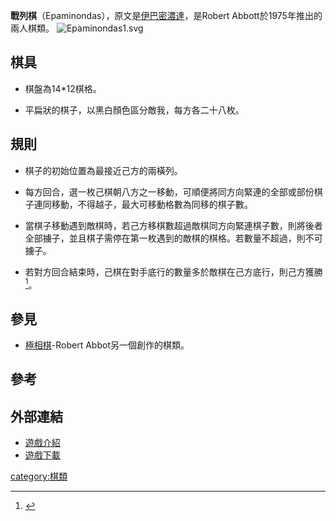 '''戰列棋'''（Epaminondas），原文是[[伊巴密濃達|伊巴密濃達]]，是Robert Abbott於1975年推出的兩人棋類。
[[Image:Epaminondas1.svg|thumb]]
==棋具==

*棋盤為14*12棋格。

*平扁狀的棋子，以黑白顏色區分敵我，每方各二十八枚。

==規則==

*棋子的初始位置為最接近己方的兩橫列。

*每方回合，選一枚己棋朝八方之一移動，可順便將同方向緊連的全部或部份棋子連同移動，不得越子，最大可移動格數為同移的棋子數。

*當棋子移動遇到敵棋時，若己方移棋數超過敵棋同方向緊連棋子數，則將後者全部擄子，並且棋子需停在第一枚遇到的敵棋的棋格。若數量不超過，則不可擄子。

*若對方回合結束時，己棋在對手底行的數量多於敵棋在己方底行，則己方獲勝<ref>{{Cite web |url=http://superdupergames.org/rules/epam.pdf |title=Epaminondas rule |access-date=2009-10-18 |archive-date=2016-09-09 |archive-url=https://web.archive.org/web/20160909062933/http://superdupergames.org/rules/epam.pdf |dead-url=no }}</ref>。

==參見==
*[[極相棋|極相棋]]-Robert Abbot另一個創作的棋類。

==參考==
<div class="references-small">
<references/>
</div>


==外部連結==

*[http://www.boardgamegeek.com/boardgame/7338 遊戲介紹] {{Wayback|url=http://www.boardgamegeek.com/boardgame/7338 |date=20090511164836 }}
*[http://zillionsofgames.com/cgi-bin/zilligames/submissions.cgi/87216?do=show;id=359 遊戲下載]


[[category:棋類|category:棋類]]